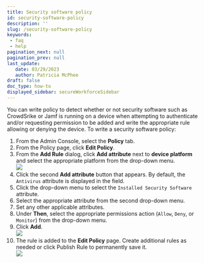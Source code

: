 ```yaml
---
title: Security software policy
id: security-software-policy
description: ''
slug: /security-software-policy
keywords: 
 - faq
 - help
pagination_next: null
pagination_prev: null
last_update: 
   date: 03/29/2023
   author: Patricia McPhee
draft: false
doc_type: how-to
displayed_sidebar: secureWorkforceSidebar
---
```


<SupportedOsAuthenticatorWindowsOnly />

You can write policy to detect whether or not security software such as CrowdSrike or Jamf is running on a device when attempting to authenticate and/or requesting permission to be added and write the appropriate rule allowing or denying the device.  To write a security software policy:

1.  From the Admin Console, select the **Policy** tab.
2.  From the Policy page, click **Edit Policy**.
3.  From the **Add Rule** dialog, click **Add attribute** next to **device platform** and select the appropriate platform from the drop-down menu.  
    ![](/images/policy/pol_device_platform_macos.PNG)
4.  Click the second **Add attribute** button that appears. By default, the `Antivirus` attribute is displayed in the field.
5.  Click the drop-down menu to select the `Installed Security Software` attribute.
6.  Select the appropriate attribute from the second drop-down menu.
7.  Set any other applicable attributes.
8.  Under **Then**, select the appropriate permissions action (`Allow`, `Deny`, or `Monitor`) from the drop-down menu.
9.  Click **Add**.  
    ![](/images/policy/device_platform_macos_sec_software_crowstrike.PNG)
10.  The rule is added to the **Edit Policy** page. Create additional rules as needed or click Publish Rule to permanently save it.  
    ![](/images/policy/security_sw_macos_allow_edit_screen.PNG)

